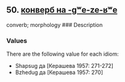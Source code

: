 ## 50. <a href =  'https://agricolamz.github.io/The_Circassian_Isoglosses_Database/50.html'>конверб на -gʷe-ze-ʁʷe</a>
converb; morphology
### Description



### Values
There are the following value for each idiom:

* Shapsug  да [Керашева 1957: 271-272] 
* Bzhedug  да [Керашева 1957: 270] 

